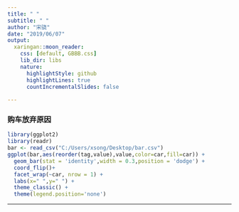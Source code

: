```yaml
---
title: " "
subtitle: " "
author: "宋骁"
date: "2019/06/07"
output:
  xaringan::moon_reader:
    css: [default, GBBB.css]
    lib_dir: libs
    nature:
      highlightStyle: github
      highlightLines: true
      countIncrementalSlides: false
      
---
```

### 购车放弃原因


```r
library(ggplot2)
library(readr)
bar <- read_csv("C:/Users/xsong/Desktop/bar.csv")
ggplot(bar,aes(reorder(tag,value),value,color=car,fill=car)) +
  geom_bar(stat = 'identity',width = 0.3,position = 'dodge') +
  coord_flip()+
  facet_wrap(~car, nrow = 1) +
  labs(x=" ",y=" ") + 
  theme_classic() +
  theme(legend.position='none')
```

---

